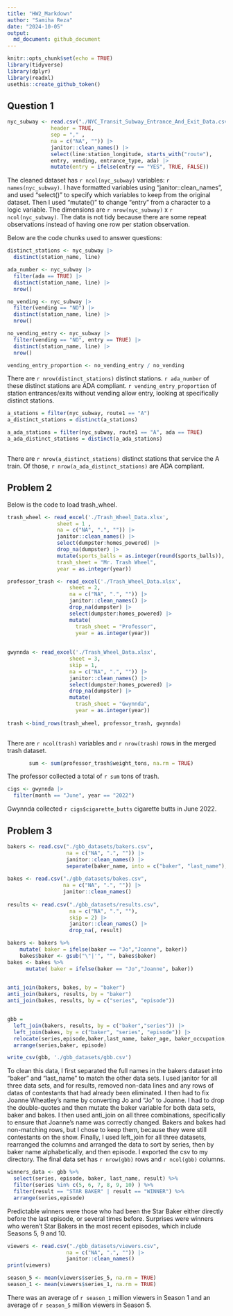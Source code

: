 ```yaml
---
title: "HW2_Markdown"
author: "Samiha Reza"
date: "2024-10-05"
output:
  md_document: github_document
---
```


```r
knitr::opts_chunk$set(echo = TRUE)
library(tidyverse)
library(dplyr)
library(readxl)
usethis::create_github_token()

```

## Question 1

``` r
nyc_subway <- read.csv("./NYC_Transit_Subway_Entrance_And_Exit_Data.csv", 
              header = TRUE, 
              sep = "," ,
              na = c("NA", "")) |>
              janitor::clean_names() |>
              select(line:station_longitude, starts_with("route"), 
              entry, vending, entrance_type, ada) |>
              mutate(entry = ifelse(entry == "YES", TRUE, FALSE))
```

The cleaned dataset has `r ncol(nyc_subway)` variables: `r names(nyc_subway)`. I have formatted variables using "janitor::clean_names", and used "select()" to specify which variables to keep from the original dataset. Then I used "mutate()" to change "entry" from a character to a logic variable. The dimensions are `r nrow(nyc_subway)` x `r ncol(nyc_subway)`. The data is not tidy because there are some repeat observations instead of having one row per station observation. 

Below are the code chunks used to answer questions: 

``` r
distinct_stations <- nyc_subway |>
  distinct(station_name, line)

ada_number <- nyc_subway |>
  filter(ada == TRUE) |>
  distinct(station_name, line) |>
  nrow()

no_vending <- nyc_subway |>
  filter(vending == "NO") |>
  distinct(station_name, line) |>
  nrow()

no_vending_entry <- nyc_subway |> 
  filter(vending == "NO", entry == TRUE) |>
  distinct(station_name, line) |>
  nrow()

vending_entry_proportion <- no_vending_entry / no_vending

```
There are `r nrow(distinct_stations)` distinct stations. `r ada_number` of these distinct stations are ADA compliant. `r vending_entry_proportion` of station entrances/exits without vending allow entry, looking at specifically distinct stations. 

``` r

a_stations = filter(nyc_subway, route1 == "A")
a_distinct_stations = distinct(a_stations)

a_ada_stations = filter(nyc_subway, route1 == "A", ada == TRUE)
a_ada_distinct_stations = distinct(a_ada_stations)
    
```

There are `r nrow(a_distinct_stations)` distinct stations that service the A train. Of those, `r nrow(a_ada_distinct_stations)` are ADA compliant.

## Problem 2

Below is the code to load trash_wheel.

```r

trash_wheel <- read_excel('./Trash_Wheel_Data.xlsx', 
                sheet = 1 , 
                na = c("NA", ".", "")) |> 
                janitor::clean_names() |> 
                select(dumpster:homes_powered) |> 
                drop_na(dumpster) |>
                mutate(sports_balls = as.integer(round(sports_balls)),
                trash_sheet = "Mr. Trash Wheel", 
                year = as.integer(year))

professor_trash <- read_excel('./Trash_Wheel_Data.xlsx', 
                    sheet = 2,
                    na = c("NA", ".", "")) |> 
                    janitor::clean_names() |> 
                    drop_na(dumpster) |>
                    select(dumpster:homes_powered) |>
                    mutate(
                      trash_sheet = "Professor",
                      year = as.integer(year))
      
                      
gwynnda <- read_excel('./Trash_Wheel_Data.xlsx', 
                    sheet = 3,
                    skip = 1,
                    na = c("NA", ".", "")) |> 
                    janitor::clean_names() |>
                    select(dumpster:homes_powered) |>
                    drop_na(dumpster) |>
                    mutate(
                      trash_sheet = "Gwynnda",
                      year = as.integer(year))
                    
trash <-bind_rows(trash_wheel, professor_trash, gwynnda)                   
                   
```
There are `r ncol(trash)` variables and `r nrow(trash)` rows in the merged trash dataset. 

```r

       sum <- sum(professor_trash$weight_tons, na.rm = TRUE)
```
The professor collected a total of `r sum` tons of trash.

```r
cigs <- gwynnda |>
  filter(month == "June", year == "2022")
```
Gwynnda collected `r cigs$cigarette_butts` cigarette butts in June 2022.

## Problem 3

``` r
bakers <- read.csv("./gbb_datasets/bakers.csv", 
                   na = c("NA", ".", "")) |>
                   janitor::clean_names() |>
                   separate(baker_name, into = c("baker", "last_name"), sep = ' ')
                   
bakes <- read.csv("./gbb_datasets/bakes.csv",
                  na = c("NA", ".", "")) |>
                  janitor::clean_names()
  
results <- read.csv("./gbb_datasets/results.csv",
                    na = c("NA", ".", ""),
                    skip = 2) |>
                    janitor::clean_names() |>
                    drop_na(, result)

bakers <- bakers %>%
    mutate( baker = ifelse(baker == "Jo","Joanne", baker))
    bakes$baker <- gsub("\"|'", "", bakes$baker)
bakes <- bakes %>%
      mutate( baker = ifelse(baker == "Jo","Joanne", baker))

                          
anti_join(bakers, bakes, by = "baker")
anti_join(bakers, results, by = "baker")
anti_join(bakes, results, by = c("series", "episode"))


gbb = 
  left_join(bakers, results, by = c("baker","series")) |> 
  left_join(bakes, by = c("baker", "series", "episode")) |> 
  relocate(series,episode,baker,last_name, baker_age, baker_occupation, hometown, signature_bake,show_stopper,technical,result) |> 
  arrange(series,baker, episode)

write_csv(gbb, './gbb_datasets/gbb.csv')
```
To clean this data, I first separated the full names in the bakers dataset 
into "baker" and "last_name" to match the other data sets. I used janitor
for all three data sets, and for results, removed non-data lines and any 
rows of datas of contestants that had already been eliminated. I then had 
to fix Joanne Wheatley's name by converting Jo and "Jo" to Joanne. 
I had to drop the double-quotes and then mutate the baker variable for 
both data sets, baker and bakes. I then used anti_join on all three combinations, specifically to ensure that Joanne's name was correctly changed. Bakers 
and bakes had non-matching rows, but I chose to keep them, because they 
were still contestants on the show. Finally, I used left_join for all three 
datasets, rearranged the columns and arranged the data to sort by series, 
then by baker name alphabetically, and then episode. I exported the csv to my 
directory. The final data set has `r nrow(gbb)` rows and ` r ncol(gbb)` columns.

``` r

winners_data <- gbb %>%
  select(series, episode, baker, last_name, result) %>%
  filter(series %in% c(5, 6, 7, 8, 9, 10) ) %>%
  filter(result == "STAR BAKER" | result == "WINNER") %>%
  arrange(series,episode)

```

Predictable winners were those who had been the Star Baker either directly before the last episode, or several times before. Surprises were winners who weren't Star Bakers in the most recent episodes, which include Seasons 5, 9 and 10.

``` r

viewers <- read.csv("./gbb_datasets/viewers.csv", 
                   na = c("NA", ".", "")) |>
                   janitor::clean_names()
print(viewers)

season_5 <- mean(viewers$series_5, na.rm = TRUE)
season_1 <- mean(viewers$series_1, na.rm = TRUE)
```
There was an average of `r season_1` million viewers in Season 1 and an average of `r season_5` 
million viewers in Season 5.

